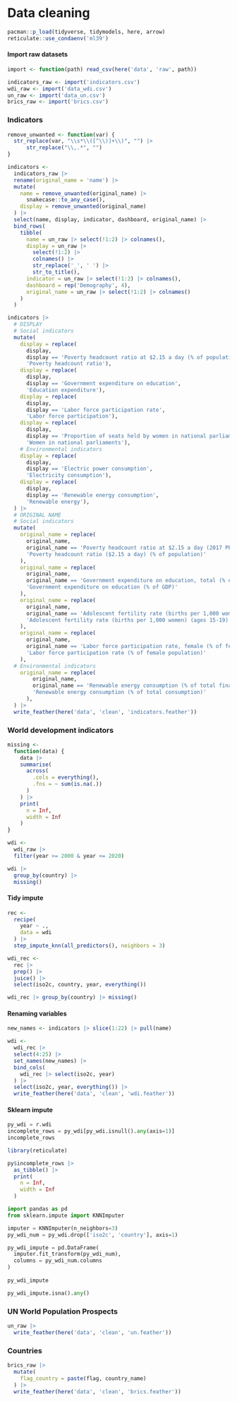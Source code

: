 # Data cleaning

```r
pacman::p_load(tidyverse, tidymodels, here, arrow)
reticulate::use_condaenv('ml39')
```

#### Import raw datasets

```r
import <- function(path) read_csv(here('data', 'raw', path))

indicators_raw <- import('indicators.csv')
wdi_raw <- import('data_wdi.csv')
un_raw <- import('data_un.csv')
brics_raw <- import('brics.csv')
```

### Indicators

```r
remove_unwanted <- function(var) {
  str_replace(var, "\\s*\\([^\\)]+\\)", "") |> 
      str_replace("\\,.*", "") 
}

indicators <- 
  indicators_raw |> 
  rename(original_name = 'name') |> 
  mutate(
    name = remove_unwanted(original_name) |> 
      snakecase::to_any_case(),
    display = remove_unwanted(original_name)
  ) |> 
  select(name, display, indicator, dashboard, original_name) |> 
  bind_rows(
    tibble(
      name = un_raw |> select(!1:2) |> colnames(),
      display = un_raw |> 
        select(!1:2) |> 
        colnames() |> 
        str_replace('_', ' ') |> 
        str_to_title(),
      indicator = un_raw |> select(!1:2) |> colnames(),
      dashboard = rep('Demography', 4),
      original_name = un_raw |> select(!1:2) |> colnames()
    )
  )
```

```r
indicators |> 
  # DISPLAY
  # Social indicators
  mutate(
    display = replace(
      display,
      display == 'Poverty headcount ratio at $2.15 a day (% of population)',
      'Poverty headcount ratio'),
    display = replace(
      display,
      display == 'Government expenditure on education',
      'Education expenditure'),
    display = replace(
      display,
      display == 'Labor force participation rate',
      'Labor force participation'),
    display = replace(
      display,
      display == 'Proportion of seats held by women in national parliaments',
      'Women in national parliaments'),
    # Environmental indicators
    display = replace(
      display,
      display == 'Electric power consumption',
      'Electricity consumption'),
    display = replace(
      display,
      display == 'Renewable energy consumption',
      'Renewable energy'),
  ) |> 
  # ORIGINAL NAME
  # Social indicators
  mutate(
    original_name = replace(
      original_name,
      original_name == 'Poverty headcount ratio at $2.15 a day (2017 PPP) (% of population)',
      'Poverty headcount ratio ($2.15 a day) (% of population)'
    ),
    original_name = replace(
      original_name,
      original_name == 'Government expenditure on education, total (% of GDP)',
      'Government expenditure on education (% of GDP)'
    ),
    original_name = replace(
      original_name,
      original_name == 'Adolescent fertility rate (births per 1,000 women ages 15-19)',
      'Adolescent fertility rate (births per 1,000 women) (ages 15-19)'
    ),
    original_name = replace(
      original_name,
      original_name == 'Labor force participation rate, female (% of female population ages 15+)',
      'Labor force participation rate (% of female population)'
    ),
  # Environmental indicators
    original_name = replace(
        original_name,
        original_name == 'Renewable energy consumption (% of total final energy consumption)',
        'Renewable energy consumption (% of total consumption)'
      ),
  ) |> 
  write_feather(here('data', 'clean', 'indicators.feather'))
```

### World development indicators

```r
missing <- 
  function(data) {
    data |> 
    summarise(
      across(
        .cols = everything(),
        .fns = ~ sum(is.na(.))
      )
    ) |> 
    print(
      n = Inf,
      width = Inf
    )
}
```

```r
wdi <- 
  wdi_raw |> 
  filter(year >= 2000 & year <= 2020)

wdi |> 
  group_by(country) |> 
  missing()
```

#### Tidy impute

```r
rec <- 
  recipe(
    year ~ .,
    data = wdi
  ) |> 
  step_impute_knn(all_predictors(), neighbors = 3)

wdi_rec <- 
  rec |> 
  prep() |> 
  juice() |> 
  select(iso2c, country, year, everything())

wdi_rec |> group_by(country) |> missing()
```

#### Renaming variables

```r
new_names <- indicators |> slice(1:22) |> pull(name)

wdi <- 
  wdi_rec |> 
  select(4:25) |> 
  set_names(new_names) |> 
  bind_cols(
    wdi_rec |> select(iso2c, year)
  ) |> 
  select(iso2c, year, everything()) |> 
  write_feather(here('data', 'clean', 'wdi.feather'))
```

#### Sklearn impute

```python
py_wdi = r.wdi
incomplete_rows = py_wdi[py_wdi.isnull().any(axis=1)]
incomplete_rows
```

```r
library(reticulate)

py$incomplete_rows |> 
  as_tibble() |> 
  print(
    n = Inf,
    width = Inf
  )
```

```python
import pandas as pd
from sklearn.impute import KNNImputer

imputer = KNNImputer(n_neighbors=3)
py_wdi_num = py_wdi.drop(['iso2c', 'country'], axis=1)

py_wdi_impute = pd.DataFrame(
  imputer.fit_transform(py_wdi_num), 
  columns = py_wdi_num.columns
)
  
py_wdi_impute
```

```python
py_wdi_impute.isna().any()
```

### UN World Population Prospects

```r
un_raw |> 
  write_feather(here('data', 'clean', 'un.feather'))
```

### Countries

```r
brics_raw |> 
  mutate(
    flag_country = paste(flag, country_name)
  ) |> 
  write_feather(here('data', 'clean', 'brics.feather'))
```
